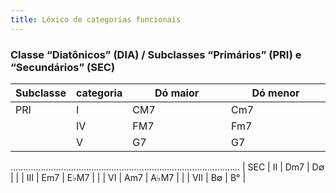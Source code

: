 ```yaml
---
title: Léxico de categorias funcionais
---
```


### Classe "Diatônicos" (DIA) / Subclasses "Primários" (PRI) e "Secundários" (SEC)

| Subclasse | categoria | Dó maior                       | Dó menor                       |
|-----------|-----------|--------------------------------|--------------------------------|
| PRI       | I         | CM7                            | Cm7                            |
|           | IV        | FM7                            | Fm7                            |
|           | V         | G7                             | G7                             |
...........................................................................................
| SEC       | II        | Dm7                            | D∅                             |
|           | III       | Em7                            | E$\flat$M7                     |
|           | VI        | Am7                            | A$\flat$M7                     |
|           | VII       | B∅                             | B°                             |
